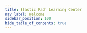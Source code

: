 ```yaml
---
title: Elastic Path Learning Center
nav_label: Welcome
sidebar_position: 100
hide_table_of_contents: true
---
```



<grid class="grid grid-cols-1 sm:grid-cols-2 md:grid-cols-3 gap-6">
  <CardDisplay
    mediaSrc="https://play.vidyard.com/4fYiP1QhLqAao3QQRyDeyN"
    mediaType="embed"
    title="Create a product"
    description="This is a description for the card."
    link="https://example.com"
  />
  <CardDisplay
    mediaSrc="https://www.youtube.com/watch?v=wxG3b6EB1f4"
    mediaType="embed"
    title="Assign product to a hierarcy & node"
    description="This is a description for the card."
    link="https://example.com"
  />
  <CardDisplay
    mediaSrc="https://www.youtube.com/watch?v=r-DTbBqTaLA"
    mediaType="embed"
    title="Create a catalog"
    description="This is a description for the card."
    link="https://example.com"
  />
  <CardDisplay
    mediaSrc="/assets/demo/samsung-memory-AITXm0Tp_Po-unsplash.jpg"
    mediaType="image"
    title="Create a catalog"
    description="This is a description for the card."
    link="https://example.com"
  />
  <CardDisplay
    mediaSrc="/assets/demo/agence-olloweb-qfp4-Ud6Fyg-unsplash.jpg"
    mediaType="image"
    title="Create a product"
    description="This is a description for the card."
    link="https://example.com"
  />
  <CardDisplay
    mediaSrc="/assets/demo/ilya-pavlov-OqtafYT5kTw-unsplash.jpg"
    mediaType="image"
    title="Assign product to a hierarcy & node"
    description="This is a description for the card."
    link="https://example.com"
  />
</grid>
